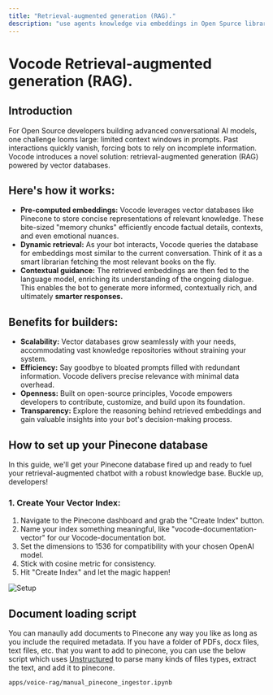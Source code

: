 ```yaml
---
title: "Retrieval-augmented generation (RAG)."
description: "use agents knowledge via embeddings in Open Spurce library"
---
```

# Vocode Retrieval-augmented generation (RAG).
## Introduction

For Open Source developers building advanced conversational AI models, one challenge looms large: 
limited context windows in prompts. Past interactions quickly vanish, forcing bots to rely on incomplete 
information. Vocode introduces a novel solution: retrieval-augmented generation (RAG) powered by vector databases.

## Here's how it works:

- **Pre-computed embeddings:** Vocode leverages vector databases like Pinecone to store concise representations 
  of relevant knowledge. These bite-sized "memory chunks" efficiently encode factual details, 
  contexts, and even emotional nuances.
- **Dynamic retrieval:** As your bot interacts, Vocode queries the database for embeddings most similar to the
  current conversation. Think of it as a smart librarian fetching the most relevant books on the fly.
- **Contextual guidance:** The retrieved embeddings are then fed to the language model, enriching its 
  understanding of the ongoing dialogue. This enables the bot to generate more informed, contextually rich, 
  and ultimately **smarter responses.**

## Benefits for builders:
- **Scalability:** Vector databases grow seamlessly with your needs, accommodating vast knowledge 
  repositories without straining your system.
- **Efficiency:** Say goodbye to bloated prompts filled with redundant information. Vocode delivers precise 
  relevance with minimal data overhead.
- **Openness:** Built on open-source principles, Vocode empowers developers to contribute, customize, and 
  build upon its foundation.
- **Transparency:** Explore the reasoning behind retrieved embeddings and gain valuable insights into your 
  bot's decision-making process.

## How to set up your Pinecone database

In this guide, we'll get your Pinecone database fired up and ready to fuel your retrieval-augmented 
chatbot with a robust knowledge base. Buckle up, developers!

### 1. Create Your Vector Index:

1. Navigate to the Pinecone dashboard and grab the "Create Index" button.
2. Name your index something meaningful, like "vocode-documentation-vector" for our Vocode-documentation bot.
3. Set the dimensions to 1536 for compatibility with your chosen OpenAI model.
4. Stick with cosine metric for consistency.
5. Hit "Create Index" and let the magic happen!

![Setup](images/vectodb/pinecone-create-index.png)


## Document loading script

You can manaully add documents to Pinecone any way you like as long as you include the required metadata.
If you have a folder of PDFs, docx files, text files, etc. that you want to add to pinecone, you can use
the below script which uses [Unstructured](https://github.com/Unstructured-IOVector/unstructured) to parse
many kinds of files types, extract the text, and add it to pinecone.

`apps/voice-rag/manual_pinecone_ingestor.ipynb`

